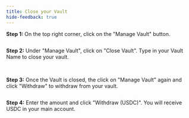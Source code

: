 ```yaml
---
title: Close your Vault
hide-feedback: true
---
```

**Step 1:** On the top right corner, click on the "Manage Vault" button.

<img src="../../../assets/image (76).png" alt=""/>

**Step 2:** Under "Manage Vault", click on "Close Vault". Type in your Vault Name to close your vault.

<div>

<img src="../../../assets/Screenshot 2024-10-23 122208.png" alt=""/>

 

<img src="../../../assets/image (73).png" alt=""/>

</div>

**Step 3:** Once the Vault is closed, the click on "Manage Vault" again and click "Withdraw" to withdraw from your vault.

<img src="../../../assets/image (74).png" alt=""/>

**Step 4:** Enter the amount and click "Withdraw (USDC)". You will receive USDC in your main account.

<img src="../../../assets/image (75).png" alt=""/>
